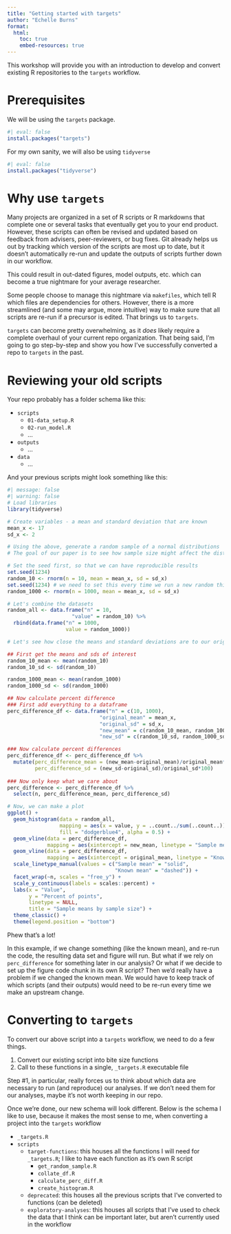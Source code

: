 ```yaml
---
title: "Getting started with targets"
author: "Echelle Burns"
format: 
  html:
    toc: true
    embed-resources: true
---
```


This workshop will provide you with an introduction to develop and convert existing R repositories to the `targets` workflow. 

# Prerequisites

We will be using the `targets` package. 

```r
#| eval: false
install.packages("targets")
```

For my own sanity, we will also be using `tidyverse`

```r
#| eval: false
install.packages("tidyverse")
```


# Why use `targets`

Many projects are organized in a set of R scripts or R markdowns that complete one or several tasks that eventually get you to your end product. However, these scripts can often be revised and updated based on feedback from advisers, peer-reviewers, or bug fixes. Git already helps us out by tracking which version of the scripts are most up to date, but it doesn't automatically re-run and update the outputs of scripts further down in our workflow. 

This could result in out-dated figures, model outputs, etc. which can become a true nightmare for your average researcher.

Some people choose to manage this nightmare via `makefiles`, which tell R which files are dependencies for others. However, there is a more streamlined (and some may argue, more intuitive) way to make sure that all scripts are re-run if a precursor is edited. That brings us to `targets`. 

`targets` can become pretty overwhelming, as it *does* likely require a complete overhaul of your current repo organization. That being said, I'm going to go step-by-step and show you how I've successfully converted a repo to `targets` in the past. 

# Reviewing your old scripts

Your repo probably has a folder schema like this: 

+ `scripts`
    - `01-data_setup.R`
    - `02-run_model.R`
    - ...
+ `outputs`
    - ... 
+ `data`
    - ... 
  
And your previous scripts might look something like this: 

```r
#| message: false
#| warning: false
# Load libraries
library(tidyverse)

# Create variables - a mean and standard deviation that are known
mean_x <- 17
sd_x <- 2

# Using the above, generate a random sample of a normal distributions
# The goal of our paper is to see how sample size might affect the distributions

# Set the seed first, so that we can have reproducible results
set.seed(1234)
random_10 <- rnorm(n = 10, mean = mean_x, sd = sd_x)
set.seed(1234) # we need to set this every time we run a new random thing
random_1000 <- rnorm(n = 1000, mean = mean_x, sd = sd_x)

# Let's combine the datasets
random_all <- data.frame("n" = 10, 
                     "value" = random_10) %>%
  rbind(data.frame("n" = 1000, 
                   value = random_1000))

# Let's see how close the means and standard deviations are to our original data

## First get the means and sds of interest
random_10_mean <- mean(random_10)
random_10_sd <- sd(random_10)

random_1000_mean <- mean(random_1000)
random_1000_sd <- sd(random_1000)

## Now calculate percent difference 
### First add everything to a dataframe
perc_difference_df <- data.frame("n" = c(10, 1000), 
                              "original_mean" = mean_x,
                              "original_sd" = sd_x, 
                              "new_mean" = c(random_10_mean, random_1000_mean), 
                              "new_sd" = c(random_10_sd, random_1000_sd))

### Now calculate percent differences
perc_difference_df <- perc_difference_df %>% 
  mutate(perc_difference_mean = (new_mean-original_mean)/original_mean*100, 
         perc_difference_sd = (new_sd-original_sd)/original_sd*100)
  
### Now only keep what we care about
perc_difference <- perc_difference_df %>% 
  select(n, perc_difference_mean, perc_difference_sd)

# Now, we can make a plot
ggplot() + 
  geom_histogram(data = random_all, 
                 mapping = aes(x = value, y = ..count../sum(..count..)), 
                 fill = "dodgerblue4", alpha = 0.5) + 
  geom_vline(data = perc_difference_df, 
             mapping = aes(xintercept = new_mean, linetype = "Sample mean")) + 
  geom_vline(data = perc_difference_df, 
             mapping = aes(xintercept = original_mean, linetype = "Known mean")) +
  scale_linetype_manual(values = c("Sample mean" = "solid", 
                                   "Known mean" = "dashed")) + 
  facet_wrap(~n, scales = "free_y") + 
  scale_y_continuous(labels = scales::percent) + 
  labs(x = "Value", 
       y = "Percent of points", 
       linetype = NULL, 
       title = "Sample means by sample size") + 
  theme_classic() + 
  theme(legend.position = "bottom")
```

Phew that's a lot! 

In this example, if we change something (like the known mean), and re-run the code, the resulting data set and figure will run. But what if we rely on `perc_difference` for something later in our analysis? Or what if we decide to set up the figure code chunk in its own R script? Then we'd really have a problem if we changed the known mean. We would have to keep track of which scripts (and their outputs) would need to be re-run every time we make an upstream change.

# Converting to `targets`

To convert our above script into a `targets` workflow, we need to do a few things. 

1. Convert our existing script into bite size functions
2. Call to these functions in a single, `_targets.R` executable file

Step #1, in particular, really forces us to think about which data are necessary to run (and reproduce) our analyses. If we don't need them for our analyses, maybe it's not worth keeping in our repo. 

Once we're done, our new schema will look different. Below is the schema I like to use, because it makes the most sense to me, when converting a project into the `targets` workflow

+ `_targets.R`
+ `scripts`
  + `target-functions`: this houses all the functions I will need for `_targets.R`; I like to have each function as it's own R script
    - `get_random_sample.R`
    - `collate_df.R`
    - `calculate_perc_diff.R`
    - `create_histogram.R`
  + `deprecated`: this houses all the previous scripts that I've converted to functions (can be deleted)
  + `exploratory-analyses`: this houses all scripts that I've used to check the data that I think can be important later, but aren't currently used in the workflow
  
    


